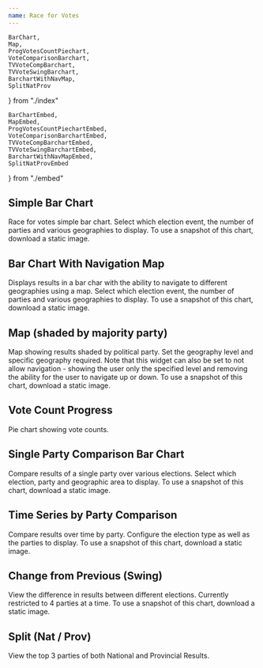 ```yaml
---
name: Race for Votes
---
```


    BarChart,
    Map,
    ProgVotesCountPiechart,
    VoteComparisonBarchart,
    TVVoteCompBarchart,
    TVVoteSwingBarchart,
    BarchartWithNavMap,
    SplitNatProv
} from "./index"

    BarChartEmbed,
    MapEmbed,
    ProgVotesCountPiechartEmbed,
    VoteComparisonBarchartEmbed,
    TVVoteCompBarchartEmbed,
    TVVoteSwingBarchartEmbed,
    BarchartWithNavMapEmbed,
    SplitNatProvEmbed
} from "./embed"

## Simple Bar Chart

Race for votes simple bar chart. Select which election event, the number of parties and various geographies to display. To use a snapshot of this chart, download a static image.

<Playground>
    <BarChart/>
    <BarChartEmbed />
</Playground>

## Bar Chart With Navigation Map

Displays results in a bar char with the ability to navigate to different geographies using a map. Select which election event, the number of parties and various geographies to display. To use a snapshot of this chart, download a static image.

<Playground>
    <BarchartWithNavMap/>
    <BarchartWithNavMapEmbed />
</Playground>

## Map (shaded by majority party)

Map showing results shaded by political party. Set the geography level and specific geography required. Note that this widget can also be set to not allow navigation - showing the user only the specified level and removing the ability for the user to navigate up or down. To use a snapshot of this chart, download a static image.

<Playground>
    <Map/>
    <MapEmbed />
</Playground>

## Vote Count Progress 

Pie chart showing vote counts. 

<Playground>
    <ProgVotesCountPiechart/>
    <ProgVotesCountPiechartEmbed />
</Playground>

## Single Party Comparison Bar Chart

Compare results of a single party over various elections. Select which election, party and geographic area to display. To use a snapshot of this chart, download a static image.

<Playground>
    <VoteComparisonBarchart/>
    <VoteComparisonBarchartEmbed />
</Playground>


## Time Series by Party Comparison

Compare results over time by party. Configure the election type as well as the parties to display. To use a snapshot of this chart, download a static image.

<Playground>
    <TVVoteCompBarchart/>
    <TVVoteCompBarchartEmbed />
</Playground>

## Change from Previous (Swing)

View the difference in results between different elections. Currently restricted to 4 parties at a time. To use a snapshot of this chart, download a static image.

<Playground>
    <TVVoteSwingBarchart/>
    <TVVoteSwingBarchartEmbed />
</Playground>

## Split (Nat / Prov)

View the top 3 parties of both National and Provincial Results.

<Playground>
    <SplitNatProv/>
    <SplitNatProvEmbed />
</Playground>


